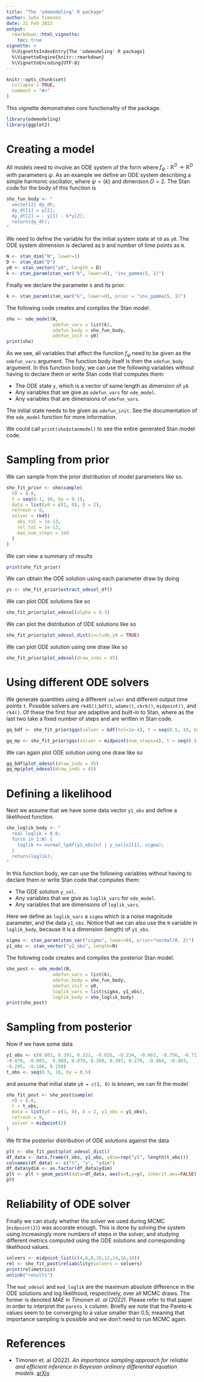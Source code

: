 ```yaml
---
title: "The 'odemodeling' R package"
author: Juho Timonen
date: 21 Feb 2022
output: 
  rmarkdown::html_vignette:
    toc: true
vignette: >
  %\VignetteIndexEntry{The 'odemodeling' R package}
  %\VignetteEngine{knitr::rmarkdown}
  %\VignetteEncoding{UTF-8}
---
```


```r
knitr::opts_chunk$set(
  collapse = TRUE,
  comment = "#>"
)
```

This vignette demonstrates core functionality of the package.

```r
library(odemodeling)
library(ggplot2)
```

# Creating a model

All models need to involve an ODE system of the form
\begin{equation}
    \label{eq: ode}
    \frac{\text{d} \textbf{y}(t)}{\text{d}t} = f_{\psi}\left(\textbf{y}(t), t\right),
\end{equation}
where $f_{\psi}: \mathbb{R}^D \rightarrow \mathbb{R}^D$ with parameters $\psi$. As an example we define an ODE system 
\begin{equation}
    \label{eq: sho}
    f_{\psi}\left(\textbf{y}, t\right) = 
    \begin{bmatrix}
      y_2 \\
      - y_1 - \theta y_2
    \end{bmatrix}
\end{equation}
describing a simple harmonic oscillator, where $\psi = \{ k \}$ and dimension $D = 2$. The Stan code for the body of this function is
```r
sho_fun_body <- "
  vector[2] dy_dt;
  dy_dt[1] = y[2];
  dy_dt[2] = - y[1] - k*y[2];
  return(dy_dt);
"
```

We need to
define the variable for the initial system state  at `t0` as `y0`. The ODE
system dimension is declared as `D` and number of time points as `N`.
```r
N <- stan_dim("N", lower=1)
D <- stan_dim("D")
y0 <- stan_vector("y0", length = D)
k <- stan_param(stan_var("k", lower=0), "inv_gamma(5, 1)")
```

Finally we declare the parameter `k` and its prior.
```r
k <- stan_param(stan_var("k", lower=0), prior = "inv_gamma(5, 1)")
```

The following code creates and compiles the Stan model.
```r
sho <- ode_model(N,
                 odefun_vars = list(k), 
                 odefun_body = sho_fun_body,
                 odefun_init = y0)
print(sho)
```
As we see, all variables that affect the function $f_{\psi}$ need to be given
as the `odefun_vars` argument. The function body itself is then the `odefun_body` argument. In this function body, we can use the following variables without having to declare them or write Stan code that computes them:

* The ODE state `y`, which is a vector of same length as dimension of `y0`.
* Any variables that we give as `odefun_vars` for `ode_model`.
* Any variables that are dimensions of `odefun_vars`.

The initial state needs to be given as `odefun_init`. See the documentation of the `ode_model` function for more information.

We could call `print(sho$stanmodel)` to see the entire generated Stan model code.

# Sampling from prior

We can sample from the prior distribution of model parameters like so.

```r
sho_fit_prior <- sho$sample( 
  t0 = 0.0, 
  t = seq(0.1, 10, by = 0.1),
  data = list(y0 = c(1, 0), D = 2),
  refresh = 0,
  solver = rk45(
    abs_tol = 1e-13,
    rel_tol = 1e-13,
    max_num_steps = 1e9
  )
)
```

We can view a summary of results 
```r
print(sho_fit_prior)
```

We can obtain the ODE solution using each parameter draw by doing
```r
ys <- sho_fit_prior$extract_odesol_df()
```

We can plot ODE solutions like so
```r
sho_fit_prior$plot_odesol(alpha = 0.3)
```

We can plot the distribution of ODE solutions like so
```r
sho_fit_prior$plot_odesol_dist(include_y0 = TRUE)
```

We can plot ODE solution using one draw like so
```r
sho_fit_prior$plot_odesol(draw_inds = 45)
```

# Using different ODE solvers
We generate quantities using a different `solver` and different output time points `t`. Possible solvers are `rk45()`,`bdf()`, `adams()`, `ckrk()`, `midpoint()`, and
`rk4()`. Of these the first four are adaptive and built-in to Stan, where as
the last two take a fixed number of steps and are written in Stan code.

```r
gq_bdf <- sho_fit_prior$gqs(solver = bdf(tol=1e-4), t = seq(0.5, 10, by = 0.5))
```

```r
gq_mp <- sho_fit_prior$gqs(solver = midpoint(num_steps=4), t = seq(0.5, 10, by = 0.5))
```

We can again plot ODE solution using one draw like so
```r
gq_bdf$plot_odesol(draw_inds = 45)
gq_mp$plot_odesol(draw_inds = 45)
```

# Defining a likelihood

Next we assume that we have some data vector `y1_obs` and define a likelihood
function. 
```r
sho_loglik_body <- "
  real loglik = 0.0;
  for(n in 1:N) {
    loglik += normal_lpdf(y1_obs[n] | y_sol[n][1], sigma);
  }
  return(loglik);
"
```

In this function body, we can use the following variables without
having to declare them or write Stan code that computes them:

* The ODE solution `y_sol`.
* Any variables that we give as `loglik_vars` for `ode_model`.
* Any variables that are dimensions of `loglik_vars`.

Here we define as `loglik_vars` a `sigma` which is a noise magnitude parameter, and the data `y1_obs`. Notice that we can also use the `N` variable in `loglik_body`, because it is a dimension (length) of `y1_obs`.

```r
sigma <- stan_param(stan_var("sigma", lower=0), prior="normal(0, 2)")
y1_obs <- stan_vector("y1_obs", length=N)
```

The following code creates and compiles the posterior Stan model.
```r
sho_post <- ode_model(N,
                 odefun_vars = list(k), 
                 odefun_body = sho_fun_body,
                 odefun_init = y0,
                 loglik_vars = list(sigma, y1_obs),
                 loglik_body = sho_loglik_body)
print(sho_post)
```

# Sampling from posterior

Now if we have some data
```r
y1_obs <- c(0.801, 0.391, 0.321, -0.826, -0.234, -0.663, -0.756, -0.717,
-0.078, -0.083,  0.988, 0.878, 0.300, 0.307, 0.270, -0.464, -0.403,
-0.295, -0.186, 0.158)
t_obs <- seq(0.5, 10, by = 0.5)
```
and assume that initial state `y0 = c(1, 0)` is known, we can fit the model
```r
sho_fit_post <- sho_post$sample( 
  t0 = 0.0, 
  t = t_obs,
  data = list(y0 = c(1, 0), D = 2, y1_obs = y1_obs),
  refresh = 0,
  solver = midpoint(2)
)
```

We fit the posterior distribution of ODE solutions against the data
```r
plt <- sho_fit_post$plot_odesol_dist()
df_data <- data.frame(t_obs, y1_obs, ydim=rep("y1", length(t_obs)))
colnames(df_data) <- c("t", "y", "ydim")
df_data$ydim <- as.factor(df_data$ydim)
plt <- plt + geom_point(data=df_data, aes(x=t,y=y), inherit.aes=FALSE)
plt
```

# Reliability of ODE solver

Finally we can study whether the solver we used during MCMC (`midpoint(2)`) was accurate enough. This is done by solving the system using increasingly more numbers of steps in
the solver, and studying different metrics computed using the ODE solutions and corresponding likelihood values.
```r
solvers <- midpoint_list(c(4,6,8,10,12,14,16,18))
rel <- sho_fit_post$reliability(solvers = solvers)
print(rel$metrics)
unlink("results")
```

The `mad_odesol` and `mad_loglik` are the maximum absolute difference in the ODE solutions and log likelihood, respectively, over all MCMC draws. The former is denoted *MAE* in *Timonen et. al (2022)*. Please refer to that paper in order to interpret the `pareto_k` column. Briefly we note that the Pareto-k values seem to be converging to a value smaller than 0.5, meaning that importance sampling is possible and we don't need to run MCMC again.

# References

* Timonen et. al (2022). *An importance sampling approach for reliable and efficient inference in Bayesian ordinary differential equation models*. [arXiv](https://arxiv.org/abs/2205.09059)

